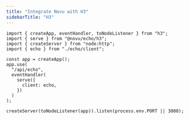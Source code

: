 ```yaml
---
title: "Integrate Novu with H3"
sidebarTitle: "H3"
---
```


```tsx
import { createApp, eventHandler, toNodeListener } from "h3";
import { serve } from "@novu/echo/h3";
import { createServer } from "node:http";
import { echo } from "./echo/client";

const app = createApp();
app.use(
  "/api/echo",
  eventHandler(
    serve({
      client: echo,
    })
  )
);

createServer(toNodeListener(app)).listen(process.env.PORT || 3000);
```
